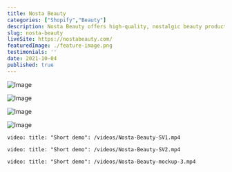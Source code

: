 ```yaml
---
title: Nosta Beauty
categories: ["Shopify","Beauty"]
description: Nosta Beauty offers high-quality, nostalgic beauty products. This website was designed by <a href="https://www.chloeford.co.uk/" target="_blank">Chloe Ford Designs</a>, and built by myself. This project is full of colour and movement, and one of the most custom websites that I have built. Take notice of the animations all over the home page including the marquee text announcement bar, the spinning ‘sticker’, rainbow scrolling text, and pulsing image icons. My favourite part was developing the flexible hero image that allows for 1-2 images or videos and changes size based on the content. Custom sections like this help break the repetitive look of standard Shopify templates. I love how Chloe designed a unique About page with interesting layouts for the bios and it was a fun challenges to build this to be responsive to different screen sizes. All of the colours and graphics carried through every page make this website truly memorable and stand out from competitors.
slug: nosta-beauty
liveSite: https://nostabeauty.com/
featuredImage: ./feature-image.png
testimonials: ''
date: 2021-10-04
published: true
---
```


![Image](./feature-image.png)

![Image](./Nosta-beauty-mockup-4.png)

![Image](./Nosta-beauty-mockup-5.png)

![Image](./Nosta-Beauty-Mockup1.png)

`video: title: "Short demo": /videos/Nosta-Beauty-SV1.mp4`

`video: title: "Short demo": /videos/Nosta-Beauty-SV2.mp4`

`video: title: "Short demo": /videos/Nosta-Beauty-mockup-3.mp4`